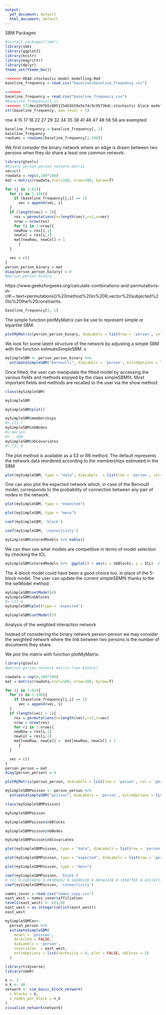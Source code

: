 ```yaml
---
output:
  pdf_document: default
  html_document: default
---
```


SBM Packages

```r
#install.packages("sbm")
library(sbm)
library(ggplot2)
library(knitr)
library(magrittr)
library(dplyr)
theme_set(theme_bw())
```

```r
<<<<<<< HEAD:stochastic model modelling.Rmd
baseline_frequency = read.csv("baseline/baseline_frequency.csv")

=======
baseline_frequency = read.csv("baseline_frequency.csv")
#baseline_frequency[1,1]
>>>>>>> 372decd397b5c8051254b5b59e5e74c9c95736dc:stochastic block model.Rmd
str(baseline_frequency, max.level = 1) 
```
row 4 15 17 18 22 27 29 32 34 35 38 41 46 47 48 56 58 are exempted
```r
baseline_frequency = baseline_frequency[,-1]
baseline_frequency
rowSums = rowSums(baseline_frequency[1:108])
```


We first consider the binary network where an edge is drawn between two persons when they do share a least one common network:
```r
library(gtools)
#binary person-person network matrix
vec=c()
rowdata = rep(0,108*108)
mat = matrix(rowdata,ncol=108, nrow=108, byrow=T)

for (j in 1:62){
  for (i in 1:108){
    if (baseline_frequency[j,i] == 1)
      vec = append(vec, i)
  }
  if (length(vec) > 1){
    res = permutations(n=length(vec),r=2,v=vec)
    nrow = nrow(res)
    for (i in 1:nrow){
    newRow = res[i,1]
    newCol = res[i,2]
    mat[newRow, newCol] = 1
      }
  }

  vec = c()
}
person_person_binary = mat
diag(person_person_binary) = 0
#person_person_binary


```

https://www.geeksforgeeks.org/calculate-combinations-and-permutations-in-r/#:~:text=permutations()%20method%20in%20R,vector%20subjected%20to%20the%20constraints.


```r
baseline_frequency[5, 1] 

```

The simple function plotMyMatrix can be use to represent simple or bipartite SBM:
```r
plotMyMatrix(person_person_binary, dimLabels = list(row = 'person', col = 'person') )
```

We look for some latent structure of the network by adjusting a simple SBM with the function estimateSimpleSBM.
s
```r
mySimpleSBM <- person_person_binary %>% 
  estimateSimpleSBM("bernoulli", dimLabels = 'person', estimOptions = list(verbosity = 0, plot = FALSE))
```

Once fitted, the user can manipulate the fitted model by accessing the various fields and methods enjoyed by the class simpleSBMfit. Most important fields and methods are recalled to the user via the show method:
```r
class(mySimpleSBM)

mySimpleSBM
```

```r
mySimpleSBM$plot()
```

```r
mySimpleSBM$memberships
#> [1] 7
mySimpleSBM$nbNodes
#> person
#>   108
mySimpleSBM$nbCovariates
#> [1] 0
```

The plot method is available as a S3 or R6 method. The default represents the network data reordered according to the memberships estimated in the SBM
```r
plot(mySimpleSBM, type = "data", dimLabels  = list(row = 'person', col= 'person'))

```
One can also plot the expected network which, in case of the Bernoulli model, corresponds to the probability of connection between any pair of nodes in the network.
```r
plot(mySimpleSBM, type = "expected")
```

```r
plot(mySimpleSBM, type = "meso")
```

```r
coef(mySimpleSBM, 'block')

coef(mySimpleSBM, 'connectivity')
```

```r
mySimpleSBM$storedModels %>% kable()
```

We can then see what models are competitive in terms of model selection by checking the ICL
```r
mySimpleSBM$storedModels %>%  ggplot() + aes(x = nbBlocks, y = ICL)  + geom_line() + geom_point(alpha = 0.5)

```
The 4-block model could have been a good choice too, in place of the 5-block model. The user can update the current simpleSBMfit thanks to the the setModel method:
```r
mySimpleSBM$setModel(4)
mySimpleSBM$nbBlocks
#> [1] 4
mySimpleSBM$plot(type = 'expected')
```

```r
mySimpleSBM$setModel(5)
```

Analysis of the weighted interaction network

Instead of considering the binary network person-person we may consider the weighted network where the link between two persons is the number of documents they share.

We plot the matrix with function plotMyMatrix:

```r
library(gtools)
#person-person network matrix (non-binary)

rowdata = rep(0,108*108)
mat = matrix(rowdata,ncol=108, nrow=108, byrow=T)

for (j in 1:62){
  for (i in 1:108){
    if (baseline_frequency[j,i] == 1)
      vec = append(vec, i)
  }
  if (length(vec) > 1){
    res = permutations(n=length(vec),r=2,v=vec)
    nrow = nrow(res)
    for (i in 1:nrow){
    newRow = res[i,1]
    newCol = res[i,2]
    mat[newRow, newCol] =  mat[newRow, newCol] + 1
      }
  }

  vec = c()
}
person_person = mat
diag(person_person) = 0

```

```r

plotMyMatrix(person_person, dimLabels = list(row = 'person', col = 'person'))

```

```r
mySimpleSBMPoisson <- person_person %>% 
  estimateSimpleSBM("poisson", dimLabels = 'person', estimOptions = list(verbosity = 0, plot = FALSE))
```

```r
class(mySimpleSBMPoisson)

mySimpleSBMPoisson
```

```r
mySimpleSBMPoisson$nbBlocks

mySimpleSBMPoisson$nbNodes

mySimpleSBMPoisson$nbCovariates

```

```r
plot(mySimpleSBMPoisson, type = "data", dimLabels = list(row = 'person', col= 'person'))

```

```r
plot(mySimpleSBMPoisson, type = "expected", dimLabels = list(row = 'person', col= 'person'))

```

```r
plot(mySimpleSBMPoisson, type = "meso")
```

```r
coef(mySimpleSBMPoisson, 'block')
# [1] 0.02854656 0.09300262 0.16600128 0.06542478 0.19587765 0.45114711
coef(mySimpleSBMPoisson, 'connectivity')
```


```r
names_covar = read.csv("names_copy.csv")
east_west = names_covar$affiliation
levels(east_west) <- c(1,0)
east_west = as.integer(unlist(east_west))
east_west
```




```r
mySimpleSBMCov<- 
  person_person %>% 
  estimateSimpleSBM(
    model = 'poisson', 
    directed = FALSE, 
    dimLabels = 'person',
    covariates  = east_west,
    estimOptions = list(verbosity = 0, plot = FALSE, nbCores = 2)
  )
```

```r
library(tidyverse)
library(sbmR)

k <- 3    
n_k <- 40 
network <- sim_basic_block_network(
  n_blocks = k,     
  n_nodes_per_block = n_k
)
visualize_network(network)
```



